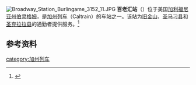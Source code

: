 [[File:Broadway_Station_Burlingame_3152_11.JPG|thumb]]
'''百老汇站'''（{{lang-en|Broadway station}}）位于美国[[加利福尼亚州|加利福尼亚州]][[伯灵格姆_(加利福尼亚州)|伯灵格姆]]，是[[加州列车|加州列车]]（Caltrain）的车站之一。该站为[[旧金山|旧金山]]、[[圣马刁县|圣马刁县]]和[[圣克拉拉县|圣克拉拉县]]的通勤者提供服务。<ref>{{cite web |url=http://www.caltrain.com/stations/BroadwayStation.html |title=Broadway Station |accessdate=June 10, 2014 |archive-date=2014-06-25 |archive-url=https://web.archive.org/web/20140625095105/http://www.caltrain.com/stations/broadwaystation.html |dead-url=no }}</ref>

==参考资料==
{{start rail box}}
{{s-inop|[[密尔布瑞站|密尔布瑞站]]}}
{{s-line|[[加州列车|加州列车]]}}
{{s-inop|[[伯灵格姆站|伯灵格姆站]]}}
{{end box}}

{{reflist}}

{{Caltrain}}

[[category:加州列车|category:加州列车]]